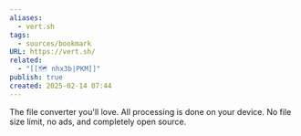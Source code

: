 ```yaml
---
aliases:
  - vert.sh
tags:
  - sources/bookmark
URL: https://vert.sh/
related:
  - "[[🗺️ nhx3b|PKM]]"
publish: true
created: 2025-02-14 07:44
---
```


The file converter you'll love.
All processing is done on your device. No file size limit, no ads, and completely open source.